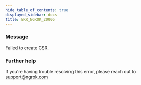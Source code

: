 ```yaml
---
hide_table_of_contents: true
displayed_sidebar: docs
title: ERR_NGROK_20006
---
```


### Message

Failed to create CSR.

<ErrorDetails />

### Further help

If you're having trouble resolving this error, please reach out to [support@ngrok.com](mailto:support@ngrok.com?subject=Help%20with%20ERR_NGROK_20006)

